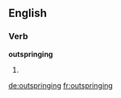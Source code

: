 ==English==

===Verb===
'''outspringing'''

# {{third-person singular of|[[outspring]]}}

[[de:outspringing]]
[[fr:outspringing]]